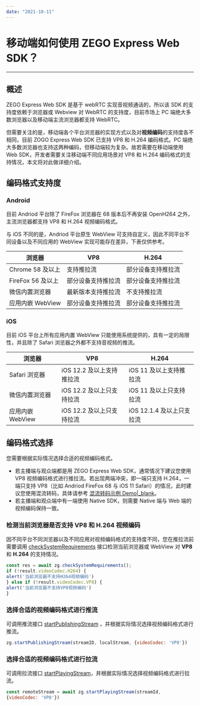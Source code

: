```yaml
---
date: "2021-10-11"
---
```

# 移动端如何使用 ZEGO Express Web SDK？

- - -

## 概述

ZEGO Express Web SDK 是基于 webRTC 实现⾳视频通话的，所以该 SDK 的⽀持度依赖于浏览器或 Webview 对 WebRTC 的⽀持度，⽬前市场上 PC 端绝⼤多数浏览器以及移动端主流浏览器都⽀持 WebRTC。

但需要关注的是，移动端各个平台浏览器的实现⽅式以及对**视频编码**的⽀持度各不相同，⽬前 ZOGO Express Web SDK 已⽀持 VP8 和 H.264 编码格式。PC 端绝⼤多数浏览器也⽀持这两种编码，但移动端较为复杂。故若需要在移动端使⽤ Web SDK，开发者需要关注移动端不同应⽤场景对 VP8 和 H.264 编码格式的⽀持情况，本⽂将对此做详细介绍。

## 编码格式⽀持度

### Android

⽬前 Andriod 平台除了 FireFox 浏览器在 68 版本后不再安装 OpenH264 之外，主流浏览器都⽀持 VP8 和 H.264 视频编码格式。

与 iOS 不同的是，Andriod 平台原⽣ WebView 可⽀持⾃定义，因此不同平台不同设备以及不同应⽤的 WebView 实现可能存在差异，下表仅供参考。

| 浏览器 | VP8 | H.264|
| ----- | ----- | ----- |
| Chrome 58 及以上 | ⽀持推拉流 | 部分设备⽀持推拉流 |
| FireFox 56 及以上 | 部分设备⽀持推拉流 | 部分设备⽀持推拉流 |
| 微信内置浏览器 | 最新版本⽀持推拉流 | 不⽀持推拉流 |
| 应⽤内嵌 WebView | 部分设备⽀持推拉流 | 部分设备⽀持推拉流 |

### iOS

⽬前 iOS 平台上所有应⽤内置 WebView 只能使⽤系统提供的，具有⼀定的局限性，并且除了 Safari 浏览器之外都不⽀持⾳视频的推流。

| 浏览器 | VP8 | H.264|
| ----- | ----- | ----- |
| Safari 浏览器 | iOS 12.2 及以上⽀持推拉流 | iOS 11 及以上⽀持推拉流 |
| 微信内置浏览器 | iOS 12.2 及以上只⽀持拉流 | iOS 11 及以上只⽀持拉流 |
| 应⽤内嵌 WebView | iOS 12.2 及以上只⽀持拉流 | iOS 12.1.4 及以上只⽀拉流|

## 编码格式选择

您需要根据实际情况选择合适的视频编码格式。
- 若主播端与观众端都是用 ZEGO Express Web SDK，通常情况下建议您使⽤ VP8 视频编码格式进⾏推拉流。若出现两端冲突，即⼀端只⽀持 H.264，⼀端只⽀持 VP8（比如 Andriod FireFox 68 与 iOS 11 Safari）的情况，此时建议您使⽤混流转码，具体请参考 [混流转码示例 Demo|_blank](https://zegodev.github.io/zego-express-webrtc-sample/vp8/index.html)。
- 若主播端和观众端中有⼀端使⽤ Native SDK，则需要 Native 端与 Web 端的视频编码保持⼀致。

### 检测当前浏览器是否⽀持 VP8 和 H.264 视频编码

因不同平台不同浏览器以及不同应⽤对视频编码格式的⽀持度不同，您在推拉流前需要调用 [checkSystemRequirements](https://doc-zh.zego.im/article/api?doc=Express_Audio_SDK_API~javascript_web~class~ZegoExpressEngine#check-system-requirements) 接口检测当前浏览器或 WebView 对 **VP8** 和 **H.264** 的⽀持情况。

``` javascript
const res = await zg.checkSystemRequirements();
if (!result.videoCodec.H264) {
alert('当前浏览器不⽀持H264视频编码')
} else if (!result.videoCodec.VP8) {
alert('当前浏览器不⽀持VP8视频编码')
}
```
### 选择合适的视频编码格式进⾏推流

可调用推流接⼝ [startPublishingStream](https://doc-zh.zego.im/article/api?doc=Express_Audio_SDK_API~javascript_web~class~ZegoExpressEngine&jumpType=route#start-publishing-stream) ，并根据实际情况选择视频编码格式进⾏推流。

``` javascript
zg.startPublishingStream(streamID, localStream, {videoCodec: 'VP8'})
```

### 选择合适的视频编码格式进⾏拉流

可调用拉流接口 [startPlayingStream](https://doc-zh.zego.im/article/api?doc=Express_Audio_SDK_API~javascript_web~class~ZegoExpressEngine&jumpType=route#start-playing-stream)，并根据实际情况选择视频编码格式进行拉流。

``` javascript
const remoteStream = await zg.startPlayingStream(streamId,
{videoCodec: 'VP8'})
```
